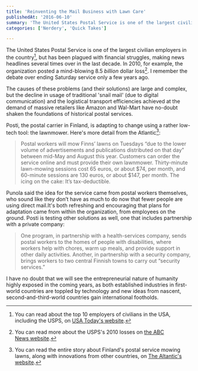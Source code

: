 ```yaml
---
title: 'Reinventing the Mail Business with Lawn Care'
publishedAt: '2016-06-10'
summary: 'The United States Postal Service is one of the largest civilian employers in the country[^1], but has been plagued with financial struggles, making news headlines several times over in the last decade...'
categories: ['Nerdery', 'Quick Takes']

---
```


The United States Postal Service is one of the largest civilian employers in the country[^1], but has been plagued with financial struggles, making news headlines several times over in the last decade. In 2010, for example, the organization posted a mind-blowing 8.5 *billion* dollar loss[^2]. I remember the debate over ending Saturday service only a few years ago.

The causes of these problems (and their solutions) are large and complex, but the decline in usage of traditional 'snail mail' (due to digital communication) and the logistical transport efficiencies achieved at the demand of massive retailers like Amazon and Wal-Mart have no-doubt shaken the foundations of historical postal services.

Posti, the postal carrier in Finland, is adapting to change using a rather low-tech tool: the lawnmower. Here's more detail from the Atlantic[^3]:

> Postal workers will mow Finns’ lawns on Tuesdays “due to the lower volume of advertisements and publications distributed on that day” between mid-May and August this year. Customers can order the service online and must provide their own lawnmower. Thirty-minute lawn-mowing sessions cost 65 euros, or about $74, per month, and 60-minute sessions are 130 euros, or about $147, per month. The icing on the cake: It’s tax-deductible.

Punola said the idea for the service came from postal workers themselves, who sound like they don’t have as much to do now that fewer people are using direct mail.It's both refreshing and encouraging that plans for adaptation came from within the organization, from employees on the ground. Posti is testing other solutions as well, one that includes partnership with a private company:

> One program, in partnership with a health-services company, sends postal workers to the homes of people with disabilities, where workers help with chores, warm up meals, and provide support in other daily activities. Another, in partnership with a security company, brings workers to two central Finnish towns to carry out “security services.”

I have no doubt that we will see the entrepreneurial nature of humanity highly exposed in the coming years, as both established industries in first-world countries are toppled by technology and new ideas from nascent, second-and-third-world countries gain international footholds.

[^1]: You can read about the top 10 employers of civilians in the USA, including the USPS, on [USA Today's website](http://www.usatoday.com/story/money/business/2013/08/22/ten-largest-employers/2680249/).

[^2]: You can read more about the USPS's 2010 losses on [the ABC News website](http://abcnews.go.com/US/us-postal-service-verge-broke-billions-dollars-red/story?id=12133108).

[^3]: You can read the entire story about Finland's postal service mowing lawns, along with innovations from other countries, on [The Altantic's website](http://www.theatlantic.com/international/archive/2016/04/finland-post-office-lawn-mowing/480321/).
